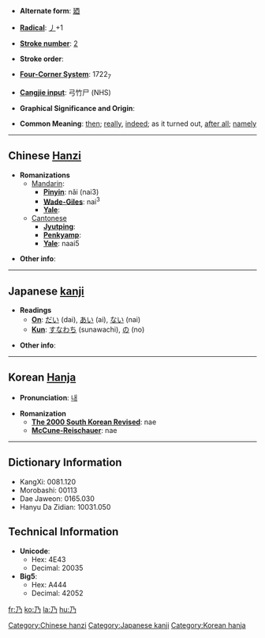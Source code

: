 * '''Alternate form''': [[廼]]

* '''[[Wiktionary:Chinese radical index| Radical]]''': [[Wiktionary:Chinese radical index 丿|丿]]+1

* '''[[Wiktionary:Chinese total strokes index|Stroke number]]''': [[Wiktionary:Chinese total strokes index 2|2]]

* '''Stroke order''': 

* '''[[Wiktionary:Chinese four corner index|Four-Corner System]]''': 1722<sub>7</sub>

* '''[[Wiktionary:Chinese Cangjie index|Cangjie input]]''': 弓竹尸 (NHS)

* '''Graphical Significance and Origin''': 

* '''Common Meaning''': [[then]]; [[really]], [[indeed]]; as it turned out, [[after all]]; [[namely]]

----

== Chinese [[Hanzi]] ==

* '''Romanizations'''
** [[Mandarin]]:
*** '''[[Pinyin]]''': nǎi (nai3)
*** '''[[Wade-Giles]]''': nai<sup>3</sup>
*** '''[[Yale]]''': 
**[[Cantonese]]
***'''[[Jyutping]]''':
***'''[[Penkyamp]]''': 
***'''[[Yale]]''': naai5

* '''Other info''': 

----

== Japanese [[kanji]] ==

* '''Readings'''
** '''[[On]]''': [[だい]] (dai), [[あい]] (ai), [[ない]] (nai)
** '''[[Kun]]''': [[すなわち]] (sunawachi), [[の]] (no)

* '''Other info''':  

----

== Korean [[Hanja]] ==

* '''Pronunciation''': [[내]]

* '''Romanization'''
** '''[[The 2000 South Korean Revised Romanization|The 2000 South Korean Revised]]''': nae
** '''[[McCune-Reischauer]]''': nae

----

== Dictionary Information ==

* KangXi: 0081.120
* Morobashi: 00113
* Dae Jaweon: 0165.030
* Hanyu Da Zidian: 10031.050

== Technical Information ==

* '''Unicode''':
** Hex: 4E43
** Decimal: 20035
* '''Big5''':
** Hex: A444
** Decimal: 42052
[[Category:Chinese hanzi]]
[[Category:Japanese kanji]]
[[Category:Korean hanja]]

[[fr:乃]]
[[ko:乃]]
[[la:乃]]
[[hu:乃]]